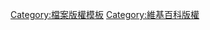 {{Commonscat|PD license tags}}

[[Category:檔案版權模板|Category:檔案版權模板]]
[[Category:維基百科版權|Category:維基百科版權]]